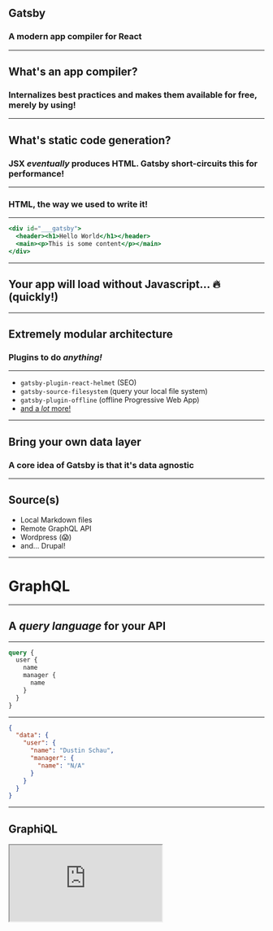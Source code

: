 

## Gatsby
### A modern app compiler for React

---

## What's an app compiler?

### Internalizes best practices and makes them available for free, merely by using!

---

## What's static code generation?

### JSX _eventually_ produces HTML. Gatsby short-circuits this for performance!

---

### HTML, the way we used to write it!

---


```jsx
<div id="___gatsby">
  <header><h1>Hello World</h1></header>
  <main><p>This is some content</p></main>
</div>
```

---

## Your app will load without Javascript... 🔥 (quickly!)

---

## Extremely modular architecture

### Plugins to do _anything!_

---

- `gatsby-plugin-react-helmet` (SEO)
- `gatsby-source-filesystem` (query your local file system)
- `gatsby-plugin-offline` (offline Progressive Web App)
- [and a _lot_ more!](https://www.gatsbyjs.org/plugins/)

---

## Bring your own data layer

### A core idea of Gatsby is that it's data agnostic

---

## Source(s)

- Local Markdown files
- Remote GraphQL API
- Wordpress (😱)
- and... Drupal!

---

# GraphQL

---

## A _query language_ for your API

---


```graphql
query {
  user {
    name
    manager {
      name
    }
  }
}
```

---


```json
{
  "data": {
    "user": {
      "name": "Dustin Schau",
      "manager": {
        "name": "N/A"
      }
    }
  }
}
```

---

## GraphiQL

<div>
  <iframe src="https://711808k40x.sse.codesandbox.io/___graphql?query=%7B%0A%20%20site%20%7B%0A%20%20%20%20siteMetadata%20%7B%0A%20%20%20%20%20%20title%0A%20%20%20%20%7D%0A%20%20%7D%0A%7D%0A" style={{ height: '80vh', width: '80vw' }} />
</div>

---

## Gatsby leverages GraphQL at _Build Time_ 🎉

---

## Gatsby parses queries in React components

- Use (local) schema to query against
- Parse queries, and inject components with data
- No run-time cost _at all_ for this
- e.g. you don't hit the CMS client-side

---

## Let's take a look

---


```jsx
import React from 'react'
import { graphql } from 'gatsby'

export default function IndexPage({ data }) {
  return <h1>{data.site.siteMetadata.title}</h1>
}

export const indexQuery = graphql`
  {
    site {
      siteMetadata {
        title
      }
    }
  }
`
```

---

- The shape _matches_ the data
- The query is compiled away (no run time cost!)
- Static HTML is produced (🎉)

---


```html
<div id="___gatsby">
  <h1>Your App Name</h1>
</div>
```

---

## Gatsby is... amazing.

### Can't wait to dive in further in subsequent labs

---


## Lab 01

### Getting Started and Set Up

<Link href="/labs/01-set-up/">Take me to the Lab</Link>
